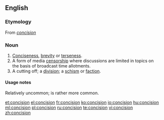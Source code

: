 ==English==
===Etymology===
From {{etyl|frm|en}} ''[[#French|concision]]''

===Noun===
{{en-noun|-}}

# [[conciseness|Conciseness]], [[brevity]] or [[terseness]].
# A form of media [[censorship]] where discussions are limited in topics on the basis of broadcast time allotments.
# A cutting off; a [[division]]; a [[schism]] or [[faction]].
#: {{rfquotek|South}}

====Usage notes====
Relatively uncommon; {{term|brevity}} is rather more common.

[[et:concision]]
[[el:concision]]
[[fr:concision]]
[[ko:concision]]
[[io:concision]]
[[hu:concision]]
[[ml:concision]]
[[pl:concision]]
[[ru:concision]]
[[te:concision]]
[[vi:concision]]
[[zh:concision]]